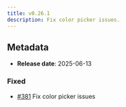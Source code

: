 ```yaml
---
title: v0.26.1
description: Fix color picker issues.
---
```


## Metadata

- **Release date**: 2025-06-13

### Fixed

- [#381](https://github.com/InditexTech/weavejs/issues/381) Fix color picker issues
